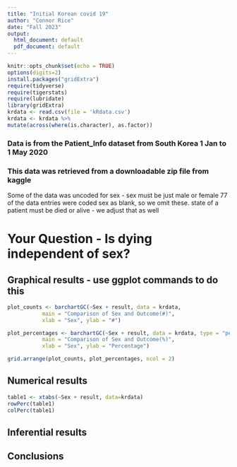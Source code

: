 ```yaml
---
title: "Initial Korean covid 19"
author: "Connor Rice"
date: "Fall 2023"
output:
  html_document: default
  pdf_document: default
---
```


```r
knitr::opts_chunk$set(echo = TRUE)
options(digits=2)
install.packages("gridExtra")
require(tidyverse)
require(tigerstats)
require(lubridate)
library(gridExtra)
krdata <- read.csv(file = 'kRdata.csv')
krdata <- krdata %>%
mutate(across(where(is.character), as.factor))
```
### Data is from the Patient_Info dataset from South Korea 1 Jan to 1 May 2020
### This data was retrieved from a downloadable zip file from kaggle

Some of the data was uncoded for sex - sex must be just male or female
77 of the data entries were coded sex  as blank, so we omit these.
state of a patient must be died or alive - we adjust that as well   
  
# Your Question - Is dying independent of sex?






## Graphical results - use ggplot commands to do this  

```r
plot_counts <- barchartGC(~Sex + result, data = krdata,
           main = "Comparison of Sex and Outcome(#)",
           xlab = "Sex", ylab = "#")

plot_percentages <- barchartGC(~Sex + result, data = krdata, type = "percent",
           main = "Comparison of Sex and Outcome(%)",
           xlab = "Sex", ylab = "Percentage")

grid.arrange(plot_counts, plot_percentages, ncol = 2)
```
  
## Numerical results

```r
table1 <- xtabs(~Sex + result, data=krdata)
rowPerc(table1)
colPerc(table1)
```

## Inferential results 




## Conclusions

